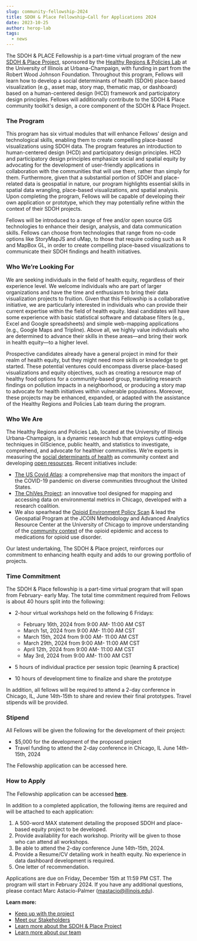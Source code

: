 ```yaml
---
slug: community-fellowship-2024
title: SDOH & Place Fellowship—Call for Applications 2024
date: 2023-10-25
author: herop-lab
tags:
  - news
---
```

The SDOH & PLACE Fellowship is a part-time virtual program of the new [SDOH & Place Project](http://www.sdohplace.org), sponsored by the [Healthy Regions & Policies Lab](https://healthyregions.org/) at the University of Illinois at Urbana-Champaign, with funding in part from the Robert Wood Johnson Foundation. Throughout this program, Fellows will learn how to develop a social determinants of health (SDOH) place-based visualization (e.g., asset map, story map, thematic map, or dashboard) based on a human-centered design (HCD) framework and participatory design principles. Fellows will additionally contribute to the SDOH & Place community toolkit's design, a core component of the SDOH & Place Project.

### The Program

This program has six virtual modules that will enhance Fellows' design and technological skills, enabling them to create compelling place-based visualizations using SDOH data. The program features an introduction to human-centered design (HCD) and participatory design principles. HCD and participatory design principles emphasize social and spatial equity by advocating for the development of user-friendly applications in collaboration with the communities that will use them, rather than simply for them. Furthermore, given that a substantial portion of SDOH and place-related data is geospatial in nature, our program highlights essential skills in spatial data wrangling, place-based visualizations, and spatial analysis. Upon completing the program, Fellows will be capable of developing their own application or prototype, which they may potentially refine within the context of their SDOH projects.

Fellows will be introduced to a range of free and/or open source GIS technologies to enhance their design, analysis, and data communication skills. Fellows can choose from technologies that range from no-code options like StoryMapJS and uMap, to those that require coding such as R and MapBox GL, in order to create compelling place-based visualizations to communicate their SDOH findings and health initiatives.

### Who We’re Looking For

We are seeking individuals in the field of health equity, regardless of their experience level. We welcome individuals who are part of larger organizations and have the time and enthusiasm to bring their data visualization projects to fruition. Given that this Fellowship is a collaborative initiative, we are particularly interested in individuals who can provide their current expertise within the field of health equity. Ideal candidates will have some experience with basic statistical software and database filters (e.g., Excel and Google spreadsheets) and simple web-mapping applications (e.g., Google Maps and Tripline). Above all, we highly value individuals who are determined to advance their skills in these areas—and bring their work in health equity—to a higher level.

Prospective candidates already have a general project in mind for their realm of health equity, but they might need more skills or knowledge to get started. These potential ventures could encompass diverse place-based visualizations and equity objectives, such as creating a resource map of healthy food options for a community-based group, translating research findings on pollution impacts in a neighborhood, or producing a story map to advocate for health initiatives within vulnerable populations. Moreover, these projects may be enhanced, expanded, or adapted with the assistance of the Healthy Regions and Policies Lab team during the program.

### Who We Are

The Healthy Regions and Policies Lab, located at the University of Illinois Urbana-Champaign, is a dynamic research hub that employs cutting-edge techniques in GIScience, public health, and statistics to investigate, comprehend, and advocate for healthier communities. We’re experts in measuring the [social determinants of health](https://jamanetwork.com/journals/jamanetworkopen/fullarticle/2759757) as community context and developing [open resources](https://healthyregions.org/resources/). Recent initiatives include:

* [The US Covid Atlas](https://uscovidatlas.org/): a comprehensive map that monitors the impact of the COVID-19 pandemic on diverse communities throughout the United States.
* [The ChiVes Project](https://chichives.com/): an innovative tool designed for mapping and accessing data on environmental metrics in Chicago, developed with a research coalition. 
* We also spearhead the [Opioid Environment Policy Scan](https://oeps.healthyregions.org/) & lead the Geospatial Program at the JCOIN Methodology and Advanced Analytics Resource Center at the University of Chicago to improve understanding of the [community context](https://jamanetwork.com/journals/jamanetworkopen/fullarticle/2791296) of the opioid epidemic and access to medications for opioid use disorder. 

Our latest undertaking, The SDOH & Place project, reinforces our commitment to enhancing health equity and adds to our growing portfolio of projects. 

### Time Commitment

The SDOH & Place fellowship is a part-time virtual program that will span from February- early May. The total time commitment required from Fellows is about 40 hours split into the following:

* 2-hour virtual workshops held on the following 6 Fridays:

  * February 16th, 2024 from 9:00 AM- 11:00 AM CST
  * March 1st, 2024 from 9:00 AM- 11:00 AM CST
  * March 15th, 2024 from 9:00 AM- 11:00 AM CST
  * March 29th, 2024 from 9:00 AM- 11:00 AM CST
  * April 12th, 2024 from 9:00 AM- 11:00 AM CST
  * May 3rd, 2024 from 9:00 AM- 11:00 AM CST
* 5 hours of individual practice per session topic (learning & practice) 
* 10 hours of development time to finalize and share the prototype

In addition, all fellows will be required to attend a 2-day conference in Chicago, IL, June 14th-15th to share and review their final prototypes. Travel stipends will be provided.

### Stipend

All Fellows will be given the following for the development of their project:

* $5,000 for the development of the proposed project
* Travel funding to attend the 2-day conference in Chicago, IL June 14th-15th, 2024

The Fellowship application can be accessed here.

### How to Apply

The Fellowship application can be accessed **[here](https://forms.illinois.edu/sec/1820267480)**.

In addition to a completed application, the following items are required and will be attached to each application:

1. A 500-word MAX statement detailing the proposed SDOH and place-based equity project to be developed.
2. Provide availability for each workshop. Priority will be given to those who can attend all workshops.
3. Be able to attend the 2-day conference June 14th-15th, 2024.
4. Provide a Resume/CV detailing work in health equity. No experience in data dashboard development is required.
5. One letter of recommendation.

Applications are due on Friday, December 15th at 11:59 PM CST. The program will start in February 2024. If you have any additional questions, please contact Marc Astacio-Palmer (mastacio@illinois.edu). 

**Learn more:**

* [Keep up with the project](https://sdohplace.org/news)
* [Meet our Stakeholders](https://sdohplace.org/news/introducing-our-advisory-boards)
* [Learn more about the SDOH & Place Project](https://sdohplace.org/news/introducing-the-sdoh-place-project)
* [Learn more about our team](https://sdohplace.org/about)